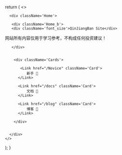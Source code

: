 


  return (
    <>

      <div className='Home'>

       <div className='Home_b'>
       <div className='font_size'>QinJiangBan Site</div>

<Callout type="warning" emoji="⚠">
  网站所有内容仅用于学习参考，不构成任何投资建议！
</Callout>

       </div>
 
 
        <div className='Cards'>

           <Link href="/Novice" className='Card'>
              新手 🚀
          </Link>

          <Link href="/docs" className='Card'>
              文档 📖
          </Link>

          <Link href="/blog" className='Card'>
              博客 📰
          </Link>

        </div>


      </div>
    </>
  );
}

